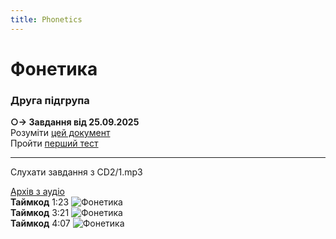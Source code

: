 ```yaml
---
title: Phonetics
---
```



# Фонетика

### Друга підгрупа

**○-> Завдання від 25.09.2025** \
Розуміти [цей документ](https://krnu.org/mod/resource/view.php?id=26439) \
Пройти [перший тест](https://krnu.org/mod/quiz/view.php?id=1267)

---

<Callout type="info">Слухати завдання з CD2/1.mp3</Callout>

[Архів з аудіо](https://drive.google.com/drive/mobile/folders/1wS6gswOli-StjoNAvlZ7RwPoZV7mU7x8) \
**Таймкод** 1:23
![Фонетика](/img/fn2_1.jpg) \
**Таймкод** 3:21
![Фонетика](/img/fn2_2.jpg) \
**Таймкод** 4:07
![Фонетика](/img/fn2_3.jpg)
